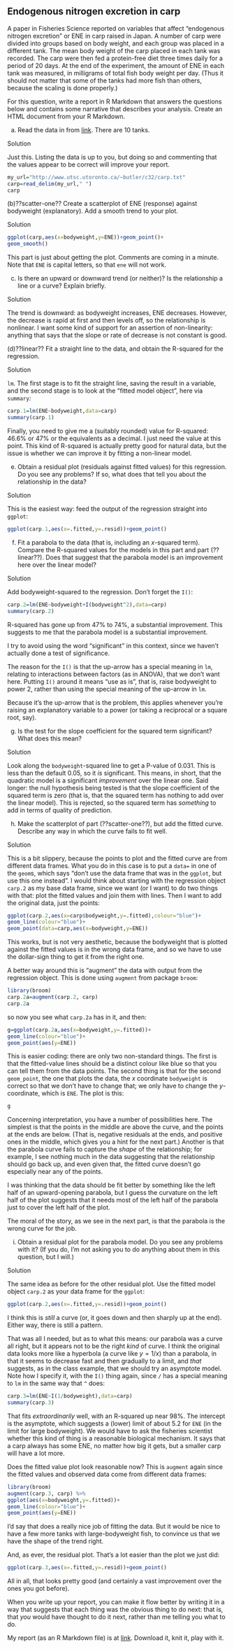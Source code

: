 ## Endogenous nitrogen excretion in carp



 A paper in Fisheries Science reported on variables that
affect "endogenous nitrogen excretion" or ENE in carp raised in
Japan. A number of carp were divided into groups based on body weight,
and each group was placed in a different tank. The mean body weight of
the carp placed in each tank was recorded. The carp were then fed a
protein-free diet three times daily for a period of 20 days. At the
end of the experiment, the amount of ENE in each tank was measured, in
milligrams of total fish body weight per day. (Thus it should not
matter that some of the tanks had more fish than others, because the
scaling is done properly.)

For this question, write a report in R Markdown that answers the
questions below and contains some narrative that describes your
analysis. Create an HTML document from your R Markdown.



(a) Read the data in from
[link](http://www.utsc.utoronto.ca/~butler/c32/carp.txt). There are 10
tanks. 


Solution


Just this. Listing the data is up to you, but doing so and
commenting that the values appear to be correct will improve your report.
```r
my_url="http://www.utsc.utoronto.ca/~butler/c32/carp.txt"
carp=read_delim(my_url," ")  
carp
```

 



(b)??scatter-one?? Create a scatterplot of ENE (response) against bodyweight
(explanatory). Add a smooth trend to your plot.


Solution


```r
ggplot(carp,aes(x=bodyweight,y=ENE))+geom_point()+
geom_smooth()
```

 

This part is just about getting the plot. Comments are coming in a
minute. Note that `ENE` is capital letters, so that
`ene` will not work.



(c) Is there an upward or downward trend (or neither)? Is the
relationship a line or a curve? Explain briefly.


Solution


The trend is downward: as bodyweight increases, ENE
decreases. However, the decrease is rapid at first and then levels
off, so the relationship is nonlinear. I want some kind of
support for an assertion of non-linearity: anything that says that
the slope or rate of decrease is not constant is good.



(d)??linear?? Fit a straight line to the data, and obtain the R-squared
for the regression.


Solution


`lm`. The first stage is to fit the straight line, saving
the result in a  variable, and the second stage is to look at the
"fitted model object", here via `summary`:
```r
carp.1=lm(ENE~bodyweight,data=carp)
summary(carp.1)
```

 
Finally, you need to give me a (suitably rounded) value for
R-squared: 46.6\% or 47\% or the equivalents as a decimal. I just
need the value at this point.
This kind of R-squared is actually pretty good for natural data, but
the issue is whether we can improve it by fitting a non-linear
model.\endnote{The suspicion being that we can, since the
scatterplot suggested serious non-linearity.}



(e) Obtain a residual plot (residuals against fitted values)
for this regression. Do you see any problems? If so, what does that
tell you about the relationship in the data?


Solution



This is the easiest way: feed the output of the regression
straight into `ggplot`:

```r
ggplot(carp.1,aes(x=.fitted,y=.resid))+geom_point()
```

 



(f) Fit a parabola to the data (that is, including an
$x$-squared term). Compare the R-squared values for the models in
this part and part (??linear??). Does that suggest that the parabola
model is an improvement here over the linear model?


Solution


Add bodyweight-squared to
the regression. Don't forget the `I()`:
```r
carp.2=lm(ENE~bodyweight+I(bodyweight^2),data=carp)
summary(carp.2)
```

 

R-squared has gone up from 47\% to 74\%, a substantial
improvement. This suggests to me that the parabola model is a
substantial improvement.\endnote{Again, not a surprise, given our initial
scatterplot.} 

I try to avoid using the word "significant" in this context, since
we haven't actually done a test of significance.

The reason for the `I()` is that the up-arrow has a special
meaning in `lm`, relating to interactions between factors (as
in ANOVA), that we don't want here. Putting `I()` around it
means "use as is", that is, raise bodyweight to power 2, rather than
using the special meaning of the up-arrow in `lm`.

Because it's the up-arrow that is the problem, this applies whenever
you're raising an explanatory variable to a power (or taking a
reciprocal or a square root, say).



(g) Is the test for the slope coefficient for the squared term
significant? What does this mean?


Solution


Look along the `bodyweight`-squared line to get a P-value
of 0.031. This is less than the default 0.05, so it *is*
significant.
This means, in short, that the quadratic model is a significant
*improvement* over the linear one.\endnote{Now we can use that word
"significant".} 
Said longer: the null hypothesis being tested is that the slope
coefficient of the squared term is zero (that is, that the squared
term has nothing to add over the linear model). This is rejected,
so the squared term has *something* to add in terms of
quality of prediction.



(h) Make the scatterplot of part (??scatter-one??), but add
the fitted curve. Describe any way in which the curve fails to fit well.


Solution


This is a bit slippery, because the points to plot and the
fitted curve are from different data frames. What you do in this
case is to put a `data=` in one of the `geom`s,
which says "don't use the data frame that was in the  `ggplot`, but use this one instead". 
I would think about
starting with the regression object `carp.2` as my base
data frame, since we want (or I want) to do two things with
that: plot the fitted values and join them with lines. Then I
want to add the original data, just the points:
```r
ggplot(carp.2,aes(x=carp$bodyweight,y=.fitted),colour="blue")+
geom_line(colour="blue")+
geom_point(data=carp,aes(x=bodyweight,y=ENE))
```

       

This works, but is not very aesthetic, because the bodyweight that is
plotted against the fitted values is in the wrong data frame, and so
we have to use the dollar-sign thing to get it from the right one.

A better way around this is "augment" the data with output from the regression object. 
This is done using `augment` from 
package `broom`:
```r
library(broom)
carp.2a=augment(carp.2, carp)
carp.2a
```

 

so now you see what `carp.2a` has in it, and then:

```r
g=ggplot(carp.2a,aes(x=bodyweight,y=.fitted))+
geom_line(colour="blue")+
geom_point(aes(y=ENE))
```

 

This is easier coding: there are only two non-standard things. The
first is that the fitted-value lines should be a distinct colour like
blue so that you can tell them from the data points. The second thing
is that for the second `geom_point`, the one that plots the data,
the $x$ coordinate `bodyweight` is correct so that we don't
have to change that; we only have to change the $y$-coordinate, which
is `ENE`. The plot is this:

```r
g
```

 

Concerning interpretation, you have a number of possibilities
here. The simplest is that the points in the middle are above the
curve, and the points at the ends are below. (That is, negative
residuals at the ends, and positive ones in the middle, which gives
you a hint for the next part.) Another is that the parabola curve
fails to capture the *shape* of the relationship; for example, I
see nothing much in the data suggesting that the relationship should go
back up, and even given that, the fitted curve doesn't go especially
near any of the points.

I was thinking that the data should be fit better by something like
the left half of an upward-opening parabola, but I guess the curvature
on the left half of the plot suggests that it needs most of the left
half of the parabola just to cover the left half of the plot.

The moral of the story, as we see in the next part, is that the
parabola is the wrong curve for the job.



(i) Obtain a residual plot for the parabola model. Do you see
any problems with it? (If you do, I'm not asking you to do anything
about them in this question, but I will.)


Solution


The same idea as before for the other residual plot.  Use the
fitted model object `carp.2` as your data frame for the
`ggplot`:
```r
ggplot(carp.2,aes(x=.fitted,y=.resid))+geom_point()
```

 

I think this is *still* a curve (or, it goes down and then
sharply up at the end). Either way, there is still a pattern. 

That was all I needed, but as to what this means: our parabola was a
curve all right, but it appears not to be the right *kind* of
curve. I think the original data looks more like a hyperbola (a curve
like $y=1/x$) than a parabola, in that it seems to decrease fast and
then gradually to a limit, and *that* suggests, as in the class
example, that we should try an asymptote model. Note how I specify it,
with the `I()` thing again, since `/` has a special meaning 
to `lm` in the same way that 
`^` does:
```r
carp.3=lm(ENE~I(1/bodyweight),data=carp)
summary(carp.3)
```

 

That fits *extraordinarily* well, with an R-squared up near
98\%. The intercept is the asymptote, which suggests a (lower) limit
of about 5.2 for `ENE` (in the limit for large bodyweight). We
would have to ask the fisheries scientist whether this kind of thing
is a reasonable biological mechanism. It says that a carp always has
some ENE, no matter how big it gets, but a smaller carp will have a
lot more.

Does the fitted value plot look reasonable now? This is `augment` again since the fitted values and observed data come from different data frames:
```r
library(broom)
augment(carp.3, carp) %>% 
ggplot(aes(x=bodyweight,y=.fitted))+
geom_line(colour="blue")+
geom_point(aes(y=ENE))
```

 

I'd say that does a really nice job of fitting the data. But it would
be nice to have a few more tanks with large-bodyweight fish, to
convince us that we have the shape of the trend right.

And, as ever, the residual plot. That's a lot easier than the plot we
just did:

```r
ggplot(carp.3,aes(x=.fitted,y=.resid))+geom_point()
```

 

All in all, that looks pretty good (and certainly a vast improvement
over the ones you got before).

When you write up your report, you can make it flow better by writing
it in a way that suggests that each thing was the obvious thing to do
next: that is, that *you* would have thought to do it next,
rather than me telling you what to do.

My report (as an R Markdown file) is at
[link](http://www.utsc.utoronto.ca/~butler/c32/carp.Rmd). Download it,
knit it, play with it.




